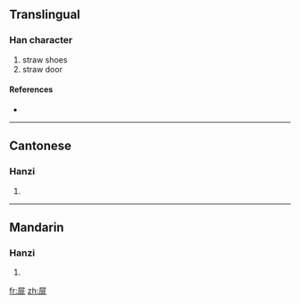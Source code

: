 ==Translingual==

===Han character===
{{Han char|rn=44|rad=尸|as=08|sn=11|four=7721<sub>1</sub>|canj=尸中一卜 (SLMY), X尸中一卜 (XSLMY)}}

# straw shoes
# straw door

====References====
* {{Han ref|kx=0302.290|dkj=07738|dj=0600.100|hdz=20977.060|uh=5C5D|ud=23645|bh=B151|bd=45393}}

----

==Cantonese==

===Hanzi===
{{yue-hanzi|jyut=|y=fei6}}

# {{defn|Cantonese}}

----

==Mandarin==

===Hanzi===
{{cmn-hanzi|pin=[[fèi]] ([[fei4]])|wg=fei<sup>4</sup>}}

# {{defn|Mandarin}}

[[fr:屝]]
[[zh:屝]]